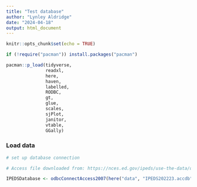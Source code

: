 ```yaml
---
title: "Test database"
author: "Lynley Aldridge"
date: "2024-04-18"
output: html_document
---
```


```r
knitr::opts_chunk$set(echo = TRUE)
```

```r

if (!require("pacman")) install.packages("pacman")

pacman::p_load(tidyverse,
               readxl,
               here,
               haven,
               labelled,
               RODBC,
               gt,
               glue,
               scales,
               sjPlot,
               janitor,
               vtable,
               GGally)

```

### Load data

```r

# set up database connection

# Access file downloaded from: https://nces.ed.gov/ipeds/use-the-data/download-access-database

IPEDSDatabase <- odbcConnectAccess2007(here("data", "IPEDS202223.accdb"))

```
